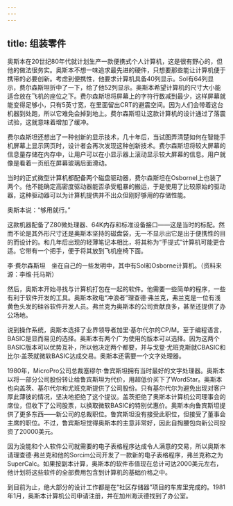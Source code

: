 ```yaml
---
---
---
```

title: 组装零件
---




奥斯本在20世纪80年代就计划生产一款便携式个人计算机，这是很有野心的，但他的做法很务实。奥斯本不想一味追求最先进的硬件，只想要那些能让计算机便于携带的必要创新。考虑到便携性，他要求计算机具备40列显示。Sol有64列显示，费尔森斯坦折中了一下，给了他52列显示。奥斯本希望计算机的尺寸大小能适合放在飞机的座位之下。费尔森斯坦将屏幕上的字符行数减到最少，这样屏幕就能变得足够小，只有5英寸宽，在里面留出CRT的避震空间。因为人们会带着这台机器到处跑，所以它难免会掉到地上。费尔森斯坦让这款计算机的设计通过了落震试验，这就意味着增加了缓冲。

费尔森斯坦还想出了一种创新的显示技术，几十年后，当试图弄清楚如何在智能手机屏幕上显示网页时，设计者会再次发现这种创新技术。费尔森斯坦将较大屏幕的信息量存储在内存中，让用户可以在小显示器上滚动显示较大屏幕的信息。用户就像是看着一页纸在屏幕玻璃后面滑动。

当时的正式微型计算机都配备两个磁盘驱动器，费尔森斯坦在OsborneI上也装了两个。他不能确定高密度驱动器能否承受粗暴的搬运，于是使用了比较原始的驱动器，这种驱动器可以为计算机提供并不出众但刚好够用的存储性能。

奥斯本说：“够用就行。”

这款机器配备了Z80微处理器、64K内存和标准设备接口——这是当时的标配。然而不论是其外形尺寸还是奥斯本坚持的磁盘袋，无一不显示出它是出于便携性的目的而设计的。和几年后出现的轻薄笔记本相比，将其称为“手提式”计算机可能更合适。它带有一个把手，便于将其放到飞机座椅下面。



李·费尔森斯坦　坐在自己的一些发明中，其中有Sol和Osborne计算机。（资料来源：李维·托马斯）

然后，奥斯本开始寻找与计算机打包在一起的软件。他需要一些简单的程序，一些有利于软件开发的工具。奥斯本致电“冲浪者”理查德·弗兰克，弗兰克是一位有浅黄色头发的硅谷软件开发人员。弗兰克为奥斯本的公司贡献良多，甚至还提供了办公场地。

说到操作系统，奥斯本选择了业界领导者加里·基尔代尔的CP/M。至于编程语言，BASIC是显而易见的选择。奥斯本有两个广为使用的版本可以选择。因为这两个BASIC版本可以优势互补，所以他决定两个都要，并与戈登·尤班克斯就CBASIC和比尔·盖茨就微软BASIC达成交易。奥斯本还需要一个文字处理器。

1980年，MicroPro公司总裁塞缪尔·鲁宾斯坦拥有当时最好的文字处理器。奥斯本以将一部分公司股份转让给鲁宾斯坦为代价，用超低价买下了WordStar。奥斯本也向盖茨、基尔代尔和尤班克斯提供了公司股份。只有基尔代尔为避免出现对客户厚此薄彼的情况，坚决地拒绝了这个提议。盖茨拒绝了奥斯本计算机公司理事会的席位，但收下了公司股票，以换取微软BASIC的特别优惠价。奥斯本向鲁宾斯坦提供了更多东西——新公司的总裁职位。鲁宾斯坦没有接受此职位，但接受了董事会主席的职位。不过，鲁宾斯坦觉得奥斯本的主意非常好，因此自掏腰包向新公司投资了20000美元。

因为没能和个人软件公司就需要的电子表格程序达成令人满意的交易，所以奥斯本请理查德·弗兰克和他的Sorcim公司开发了一款新的电子表格程序，弗兰克称之为SuperCalc。如果按副本计算，奥斯本的软件市值现在总计可达2000美元左右，他计划将这些软件的全部费用包含到计算机的基础价格之中。

到目前为止，绝大部分的设计工作都是在“社区存储器”项目的车库里完成的。1981年1月，奥斯本计算机公司申请注册，并在加州海沃德找到了办公室。